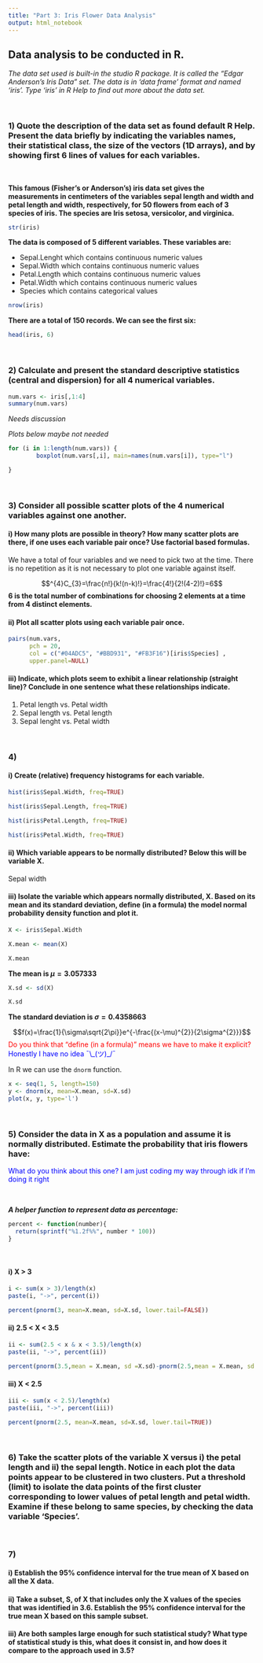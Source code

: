 ```yaml
---
title: "Part 3:	Iris Flower Data Analysis"
output: html_notebook
---
```


## Data analysis to be conducted	in	R.

*The	data set used is built-in the studio R package. It is called the "Edgar Anderson's	Iris	Data"	set.	The	data is in 'data frame' format and	named	'iris'.	Type 'iris'	in R Help	to find	out	more about the data	set.*

<br/>

### 1) Quote the description of the data set as found default R Help. Present the data briefly by indicating the variables names, their statistical class, the size of the vectors (1D arrays), and by showing first 6 lines of values for each variables.
<br/>

**This famous (Fisher's or Anderson's) iris data set gives the measurements in centimeters of the variables sepal length and width and petal length and width, respectively, for 50 flowers from each of 3 species of iris. The species are Iris setosa, versicolor, and virginica.**

```r
str(iris)
```
**The data is composed of 5 different variables. These variables are:**

* Sepal.Lenght which contains continuous numeric values
* Sepal.Width which contains continuous numeric values
* Petal.Length which contains continuous numeric values
* Petal.Width which contains continuous numeric values
* Species which contains categorical values
 
```r
nrow(iris)
```

**There are a total of 150 records. We can see the first six:**

```r
head(iris, 6)
```

<br/>

### 2) Calculate and present the standard descriptive statistics (central and dispersion) for all 4 numerical variables.

```r
num.vars <- iris[,1:4]
summary(num.vars)
```
*Needs discussion*

*Plots below maybe not needed*

```r
for (i in 1:length(num.vars)) {
        boxplot(num.vars[,i], main=names(num.vars[i]), type="l")

}
```

<br/>

### 3) Consider all possible scatter plots of the 4 numerical variables against one another.

#### i) How many plots are possible in theory? How many scatter plots are there, if one uses each variable pair once? Use factorial based formulas.

We have a total of four variables and we need to pick two at the time. There is no repetition as it is not necessary to plot one variable against itself. 

$$^{4}C_{3}=\frac{n!}{k!(n-k)!}=\frac{4!}{2!(4-2)!}=6$$
**6 is the total number of combinations for choosing 2 elements at a time from 4 distinct elements.**


#### ii) Plot all scatter plots using each variable pair once.

```r
pairs(num.vars,     
      pch = 20,  
      col = c("#04ADC5", "#BBD931", "#FB3F16")[iris$Species] ,
      upper.panel=NULL)
```


#### iii) Indicate, which plots seem to exhibit a linear relationship (straight line)? Conclude in one sentence what these relationships indicate.

1. Petal length vs. Petal width
2. Sepal length vs. Petal length
3. Sepal lenght vs. Petal width

<br/>

### 4)

#### i) Create (relative) frequency histograms for each variable.

```r
hist(iris$Sepal.Width, freq=TRUE)
```

```r
hist(iris$Sepal.Length, freq=TRUE)
```

```r
hist(iris$Petal.Length, freq=TRUE)
```

```r
hist(iris$Petal.Width, freq=TRUE)
```


#### ii) Which variable appears to be normally distributed? Below this will be variable X.

Sepal width

#### iii) Isolate the variable which appears normally distributed, X. Based on its mean and its standard deviation, define (in a formula) the model normal probability density function and plot it.

```r
X <- iris$Sepal.Width

X.mean <- mean(X)

X.mean
```

**The mean is $\mu=3.057333$**

```r
X.sd <- sd(X)

X.sd
```

**The standard deviation is $\sigma=0.4358663$**

 $$f(x)=\frac{1}{\sigma\sqrt{2\pi}}e^{-\frac{(x-\mu)^{2}}{2\sigma^{2}}}$$
<span style="color: red;">Do you think that "define (in a formula)" means we have to make it explicit?</span>
<br/>
<span style="color: blue;">Honestly I have no idea ¯\\\_(ツ)\_/¯</span>

In R we can use the `dnorm` function.

```r
x <- seq(1, 5, length=150)
y <- dnorm(x, mean=X.mean, sd=X.sd)
plot(x, y, type='l')
```

<br/>

### 5) Consider the data in X as a population and assume it is normally distributed. Estimate the probability that iris flowers have:

<span style="color: blue;">What do you think about this one? I am just coding my way through idk if I'm doing it right</span>

<br/>

***A helper function to represent data as percentage:***

```r
percent <- function(number){
  return(sprintf("%1.2f%%", number * 100))
}
```
<br/>

#### i) X > 3
```r
i <- sum(x > 3)/length(x)
paste(i, "->", percent(i))
```
```r
percent(pnorm(3, mean=X.mean, sd=X.sd, lower.tail=FALSE))
```

#### ii) 2.5 < X < 3.5
```r
ii <- sum(2.5 < x & x < 3.5)/length(x)
paste(ii, "->", percent(ii))
```
```r
percent(pnorm(3.5,mean = X.mean, sd =X.sd)-pnorm(2.5,mean = X.mean, sd =X.sd))
```
#### iii) X < 2.5
```r
iii <- sum(x < 2.5)/length(x)
paste(iii, "->", percent(iii))
```
```r
percent(pnorm(2.5, mean=X.mean, sd=X.sd, lower.tail=TRUE))
```

<br/>

### 6) Take the scatter plots of the variable X versus i) the petal length and ii) the sepal length. Notice in each plot the data points appear to be clustered in two clusters. Put a threshold (limit) to isolate the data points of the first cluster corresponding to lower values of petal length and petal width. Examine if these belong to same species, by checking the data variable 'Species'.

<br/>

### 7)

#### i) Establish the 95% confidence interval for the true mean of X based on all the X data.

#### ii) Take a subset, S, of X that includes only the X values of the species that was identified in 3.6. Establish the 95% confidence interval for the true mean X based on this sample subset.

#### iii) Are both samples large enough for such statistical study? What type of statistical study is this, what does it consist in, and how does it compare to the approach used in 3.5?
